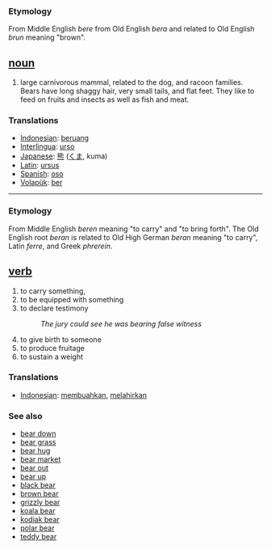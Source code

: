 === Etymology === 
From Middle English ''bere'' from Old English ''bera'' and related to Old English ''brun'' meaning "brown".

== [[noun]] == 
# large carnivorous mammal, related to the dog, and racoon families. Bears have long shaggy hair, very small tails, and flat feet. They like to feed on fruits and insects as well as fish and meat. 

=== Translations ===
*[[Indonesian]]: [[beruang]]
*[[Interlingua]]: [[urso]]
*[[Japanese]]: [[熊]] ([[くま]], kuma)
*[[Latin]]: [[ursus]]
*[[Spanish]]: [[oso]]
*[[Volapük]]: [[ber]]

----

=== Etymology ===
From Middle English ''beren'' meaning "to carry" and "to bring forth". The Old English root ''beran'' is related to Old High German ''beran'' meaning "to carry", Latin ''ferre'', and Greek ''phrerein''.

== [[verb]] ==
# to carry something,
# to be equipped with something
# to declare testimony
#:''The jury could see he was bearing false witness''
# to give birth to someone
# to produce fruitage
# to sustain a weight

=== Translations ===
*[[Indonesian]]: [[buah|membuahkan]], [[lahir|melahirkan]]




=== See also ===
*[[bear down]]
*[[bear grass]]
*[[bear hug]]
*[[bear market]]
*[[bear out]]
*[[bear up]]
*[[black bear]]
*[[brown bear]]
*[[grizzly bear]]
*[[koala bear]]
*[[kodiak bear]]
*[[polar bear]]
*[[teddy bear]]